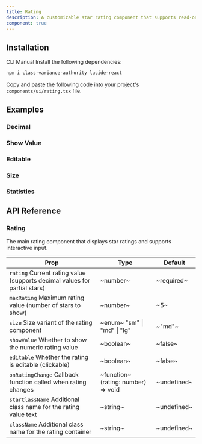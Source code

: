 ```yaml
---
title: Rating 
description: A customizable star rating component that supports read-only display and interactive input modes.
component: true
---
```


<ExamplePreview path="rating/default" />

## Installation

<Tabs defaultValue="cli">

<TabsList>
  <TabsTrigger value="cli">CLI</TabsTrigger>
  <TabsTrigger value="manual">Manual</TabsTrigger>
</TabsList>

<TabsContent value="cli">
  <CliCommands name="rating" />
</TabsContent>

<TabsContent value="manual">    
<Steps>

<Step>
Install the following dependencies:

```bash
npm i class-variance-authority lucide-react
```

</Step>

<Step>

Copy and paste the following code into your project's `components/ui/rating.tsx` file.

<ComponentPreview name="rating" />

</Step>

</Steps>

</TabsContent>

</Tabs>

## Examples

### Decimal

<ExamplePreview path="rating/decimal" />

### Show Value

<ExamplePreview path="rating/show-value" />

### Editable

<ExamplePreview path="rating/editable" />

### Size

<ExamplePreview path="rating/size" />

### Statistics

<ExamplePreview path="rating/statistics" />

## API Reference

### Rating

The main rating component that displays star ratings and supports interactive input.

| **Prop**                                                                              | **Type**                                                                 | **Default** |
| ------------------------------------------------------------------------------------- | ------------------------------------------------------------------------ | ----------- |
| `rating` <PopoverInfo>Current rating value (supports decimal values for partial stars)</PopoverInfo> | ~number~                                                                 | ~required~  |
| `maxRating` <PopoverInfo>Maximum rating value (number of stars to show)</PopoverInfo> | ~number~                                                                 | ~5~         |
| `size` <PopoverInfo>Size variant of the rating component</PopoverInfo>               | ~enum~ <PopoverInfo> "sm" \| "md" \| "lg" </PopoverInfo>                | ~"md"~      |
| `showValue` <PopoverInfo>Whether to show the numeric rating value</PopoverInfo>      | ~boolean~                                                                | ~false~     |
| `editable` <PopoverInfo>Whether the rating is editable (clickable)</PopoverInfo>     | ~boolean~                                                                | ~false~     |
| `onRatingChange` <PopoverInfo>Callback function called when rating changes</PopoverInfo> | ~function~ <PopoverInfo>(rating: number) => void</PopoverInfo>          | ~undefined~ |
| `starClassName` <PopoverInfo>Additional class name for the rating value text</PopoverInfo> | ~string~                                                                 | ~undefined~ |
| `className` <PopoverInfo>Additional class name for the rating container</PopoverInfo> | ~string~                                                                | ~undefined~ |

